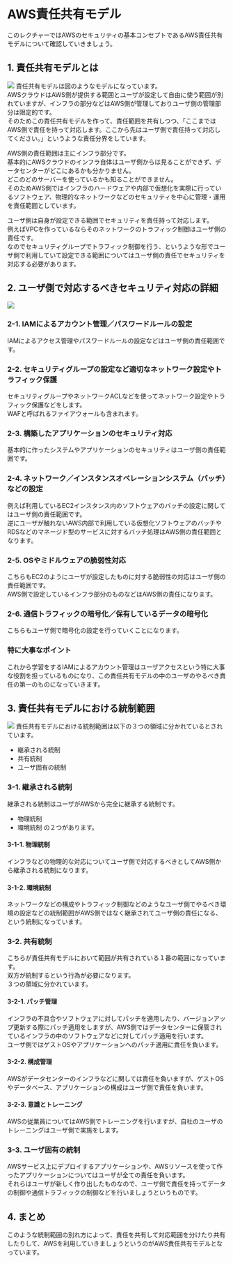 # AWS責任共有モデル
このレクチャーではAWSのセキュリティの基本コンセプトであるAWS責任共有モデルについて確認していきましょう。
## 1. 責任共有モデルとは
![](../../aws_cp_shared_responsibility_model_model_image.png)
責任共有モデルは図のようなモデルになっています。  
AWSクラウドはAWS側が提供する範囲とユーザが設定して自由に使う範囲が別れていますが、インフラの部分などはAWS側が管理しておりユーザ側の管理部分は限定的です。  
そのためこの責任共有モデルを作って、責任範囲を共有しつつ、「ここまではAWS側で責任を持って対応します。ここから先はユーザ側で責任持って対応してください。」というような責任分界をしています。  

AWS側の責任範囲は主にインフラ部分です。  
基本的にAWSクラウドのインフラ自体はユーザ側からは見ることができず、データセンターがどこにあるかも分かりません。  
どこのどのサーバーを使っているかも知ることができません。  
そのためAWS側ではインフラのハードウェアや内部で仮想化を実際に行っているソフトウェア、物理的なネットワークなどのセキュリティを中心に管理・運用を責任範囲としています。

ユーザ側は自身が設定できる範囲でセキュリティを責任持って対応します。  
例えばVPCを作っているならそのネットワークのトラフィック制御はユーザ側の責任です。  
なのでセキュリティグループでトラフィック制御を行う、というような形でユーザ側で利用していて設定できる範囲についてはユーザ側の責任でセキュリティを対応する必要があります。  
## 2. ユーザ側で対応するべきセキュリティ対応の詳細
![](../../aws_cp_shared_responsibility_model_model_detail_image.png)
### 2-1. IAMによるアカウント管理／パスワードルールの設定
IAMによるアクセス管理やパスワードルールの設定などはユーザ側の責任範囲です。  
### 2-2. セキュリティグループの設定など適切なネットワーク設定やトラフィック保護
セキュリティグループやネットワークACLなどを使ってネットワーク設定やトラフィック保護などをします。  
WAFと呼ばれるファイアウォールも含まれます。
### 2-3. 構築したアプリケーションのセキュリティ対応
基本的に作ったシステムやアプリケーションのセキュリティはユーザ側の責任範囲です。
### 2-4. ネットワーク／インスタンスオペレーションシステム（バッチ）などの設定
例えば利用しているEC2インスタンス内のソフトウェアのバッチの設定に関してはユーザ側の責任範囲です。  
逆にユーザが触れないAWS内部で利用している仮想化ソフトウェアのバッチやRDSなどのマネージド型のサービスに対するバッチ処理はAWS側の責任範囲となります。
### 2-5. OSやミドルウェアの脆弱性対応
こちらもEC2のようにユーザが設定したものに対する脆弱性の対応はユーザ側の責任範囲です。  
AWS側で設定しているインフラ部分のものなどはAWS側の責任になります。  
### 2-6. 通信トラフィックの暗号化／保有しているデータの暗号化
こちらもユーザ側で暗号化の設定を行っていくことになります。  
### 特に大事なポイント
これから学習をするIAMによるアカウント管理はユーザアクセスという特に大事な役割を担っているものになり、この責任共有モデルの中のユーザのやるべき責任の第一のものになっていきます。
## 3. 責任共有モデルにおける統制範囲
![](../../aws_cp_shared_responsibility_model_scope_of_control_image.png)
責任共有モデルにおける統制範囲は以下の３つの領域に分かれているとされています。
- 継承される統制
- 共有統制
- ユーザ固有の統制
### 3-1. 継承される統制
継承される統制はユーザがAWSから完全に継承する統制です。  
- 物理統制
- 環境統制
の２つがあります。
#### 3-1-1. 物理統制
インフラなどの物理的な対応についてユーザ側で対応するべきとしてAWS側から継承される統制になります。
#### 3-1-2. 環境統制
ネットワークなどの構成やトラフィック制御などのようなユーザ側でやるべき環境の設定などの統制範囲がAWS側ではなく継承されてユーザ側の責任になる、という統制になっています。
### 3-2. 共有統制
こちらが責任共有モデルにおいて範囲が共有されている１番の範囲になっています。  
双方が統制するという行為が必要になります。  
３つの領域に分かれています。
#### 3-2-1. パッチ管理
インフラの不具合やソフトウェアに対してパッチを適用したり、バージョンアップ更新する際にパッチ適用をしますが、AWS側ではデータセンターに保管されているインフラの中のソフトウェアなどに対してパッチ適用を行います。  
ユーザ側ではゲストOSやアプリケーションへのパッチ適用に責任を負います。
#### 3-2-2. 構成管理
AWSがデータセンターのインフラなどに関しては責任を負いますが、ゲストOSやデータベース、アプリケーションの構成はユーザ側で責任を負います。
#### 3-2-3. 意識とトレーニング
AWSの従業員についてはAWS側でトレーニングを行いますが、自社のユーザのトレーニングはユーザ側で実施をします。
### 3-3. ユーザ固有の統制
AWSサービス上にデプロイするアプリケーションや、AWSリソースを使って作ったアプリケーションについてはユーザが全ての責任を負います。  
それらはユーザが新しく作り出したものなので、ユーザ側で責任を持ってデータの制御や通信トラフィックの制御などを行いましょうというものです。

## 4. まとめ
このような統制範囲の別れ方によって、責任を共有して対応範囲を分けたり共有したりして、AWSを利用していきましょうというのがAWS責任共有モデルとなっています。